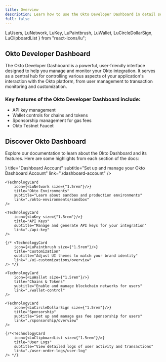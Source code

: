 ```yaml
---
title: Overview
description: Learn how to use the Okto Developer Dashboard in detail so you can get started with building on Okto in no time!
full: false
---
```


  LuUsers, 
  LuNetwork,
  LuKey, 
  LuPaintbrush, 
  LuWallet,
  LuCircleDollarSign,
  LuClipboardList
} from "react-icons/lu";

## Okto Developer Dashboard

The Okto Developer Dashboard is a powerful, user-friendly interface designed to help you manage and monitor your Okto integration. It serves as a central hub for controlling various aspects of your application's interaction with the Okto platform, from user management to transaction monitoring and customization.

### Key features of the Okto Developer Dashboard include:
   
* API key management  
* Wallet controls for chains and tokens  
* Sponsorship management for gas fees
* Okto Testnet Faucet

## **Discover Okto Dashboard**

Explore our documentation to learn about the Okto Dashboard and its features. Here are some highlights from each section of the docs:

<div className="grid grid-cols-1 md:grid-cols-2 gap-3 md:gap-6 lg:gap-8">
    <TechnologyCard 
        icon={<LuUsers size={"1.5rem"}/>}
        title="Dashboard Account" 
        subtitle="Set up and manage your Okto Dashboard Account"
        link="./dashboard-account"
    />

    <TechnologyCard 
        icon={<LuNetwork size={"1.5rem"}/>}
        title="Okto Environments" 
        subtitle="Learn about sandbox and production environments"
        link="./okto-environments/sandbox"
    />

    <TechnologyCard 
        icon={<LuKey size={"1.5rem"}/>}
        title="API Keys" 
        subtitle="Manage and generate API keys for your integration"
        link="./api-key"
    />

    {/* <TechnologyCard 
        icon={<LuPaintbrush size={"1.5rem"}/>}
        title="Customization" 
        subtitle="Adjust UI themes to match your brand identity"
        link="./ui-customizations/overview"
    /> */}

    <TechnologyCard 
        icon={<LuWallet size={"1.5rem"}/>}
        title="Chains & Tokens" 
        subtitle="Enable and manage blockchain networks for users"
        link="./wallet-control"
    />

    <TechnologyCard 
        icon={<LuCircleDollarSign size={"1.5rem"}/>}
        title="Sponsorship" 
        subtitle="Set up and manage gas fee sponsorship for users"
        link="./sponsorship/overview"
    />

    {/*<TechnologyCard 
        icon={<LuClipboardList size={"1.5rem"}/>}
        title="User Logs" 
        subtitle="View detailed logs of user activity and transactions"
        link="./user-order-logs/user-log"
    /> */}
</div>